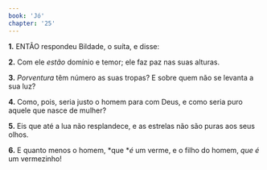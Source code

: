 ```yaml
---
book: 'Jó'
chapter: '25'
---
```


**1.** ENTÃO respondeu Bildade, o suíta, e disse:

**2.** Com ele *estão* domínio e temor; ele faz paz nas suas alturas.

**3.** *Porventura* têm número as suas tropas? E sobre quem não se levanta a sua luz?

**4.** Como, pois, seria justo o homem para com Deus, e como seria puro aquele que nasce de mulher?

**5.** Eis que até a lua não resplandece, e as estrelas não são puras aos seus olhos.

**6.** E quanto menos o homem, *que **é* um verme, e o filho do homem, *que é* um vermezinho!
